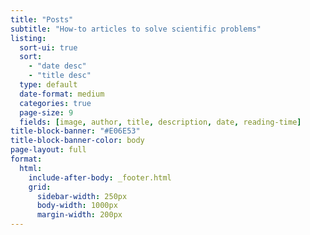 ```yaml
---
title: "Posts"
subtitle: "How-to articles to solve scientific problems"
listing:
  sort-ui: true
  sort: 
    - "date desc"
    - "title desc"
  type: default
  date-format: medium
  categories: true
  page-size: 9
  fields: [image, author, title, description, date, reading-time]
title-block-banner: "#E06E53"
title-block-banner-color: body
page-layout: full
format: 
  html:
    include-after-body: _footer.html 
    grid:
      sidebar-width: 250px
      body-width: 1000px
      margin-width: 200px
---
```


